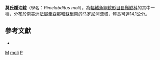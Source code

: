 {{Speciesbox
| taxon = Pimelabditus moli
| binomial_authority = [[Parisi|Parisi]] & [[Lundberg|Lundberg]], 2009
| status = NE
| status_system = IUCN3.1
}}
'''莫氏隱油鯰'''（學名：''Pimelabditus moli''），為[[輻鰭魚綱|輻鰭魚綱]][[鯰形目|鯰形目]][[長鬚鯰科|長鬚鯰科]]的其中一[[種|種]]，分布於[[南美洲|南美洲]][[法屬圭亞那|法屬圭亞那]]和[[蘇里南|蘇里南]]的[[马罗尼河|马罗尼河]]流域，體長可達14.1公分。

== 參考文獻 ==
*{{FishBase_species|genus=Pimelabditus|species=moli|year=2012|month=11}}

{{鯰形目小作品}}

{{Taxonbar}}
[[Category:2009年描述的鱼类|M]]
[[Category:隱油鯰屬|moli]]
[[Category:2009年描述的魚類|P]]